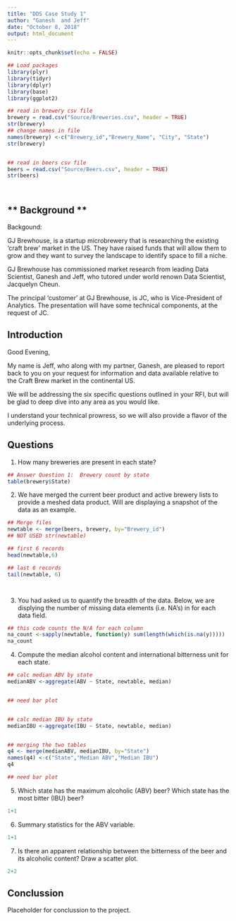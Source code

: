 ---
title: "DDS Case Study 1"
author: "Ganesh  and Jeff"
date: "October 8, 2018"
output: html_document
---

```{r setup, include=FALSE}
knitr::opts_chunk$set(echo = FALSE)

## Load packages
library(plyr)
library(tidyr)
library(dplyr)
library(base)
library(ggplot2)

## read in brewery csv file
brewery = read.csv("Source/Breweries.csv", header = TRUE)
str(brewery)
## change names in file
names(brewery) <-c("Brewery_id","Brewery_Name", "City", "State")
str(brewery)


## read in beers csv file
beers = read.csv("Source/Beers.csv", header = TRUE)
str(beers)




```



## ** Background **

Backgound:

GJ Brewhouse, is a startup microbrewery that is researching the existing 'craft brew' market in the US.  They have raised funds that will allow them to grow and they want to survey the landscape to identify space to fill a niche.

GJ Brewhouse has commissioned market research from leading Data Scientist, Ganesh and Jeff, who tutored under world renown Data Scientist, Jacquelyn Cheun.

The principal 'customer' at GJ Brewhouse, is JC, who is Vice-President of Analytics.  The presentation will have some technical components, at the request of JC.

## Introduction

Good Evening,

My name is Jeff, who along with my partner, Ganesh, are pleased to report back to you on your request for information and data available relative to the Craft Brew market in the continental US.

We will be addressing the six specific questions outlined in your RFI, but will be glad to deep dive into any area as you would like.

I understand your technical prowress, so we will also provide a flavor of the underlying process.


## Questions


1.	How many breweries are present in each state?

```{r}
## Answer Question 1:  Brewery count by state
table(brewery$State)
```


2.	We have merged the current beer product and active brewery lists to provide a meshed data product.  Will are displaying a snapshot of the data as an example. 

```{r}
## Merge files
newtable <- merge(beers, brewery, by="Brewery_id")
## NOT USED str(newtable)

## first 6 records
head(newtable,6)

## last 6 records
tail(newtable, 6)




```
3.	You had asked us to quantify the breadth of the data.  Below, we are displying the number of missing data elements (i.e. NA's) in for each data field.

```{r}
## this code counts the N/A for each column
na_count <-sapply(newtable, function(y) sum(length(which(is.na(y)))))
na_count
```
4.	Compute the median alcohol content and international bitterness unit for each state. 



```{r}
## calc median ABV by state
medianABV <-aggregate(ABV ~ State, newtable, median)


## need bar plot


## calc median IBU by state
medianIBU <-aggregate(IBU ~ State, newtable, median)


## merging the two tables
q4 <- merge(medianABV, medianIBU, by="State")
names(q4) <-c("State","Median ABV","Median IBU")
q4

## need bar plot
```

5.	Which state has the maximum alcoholic (ABV) beer? Which state has the most bitter (IBU) beer?

```{r}
1+1
```

6.	Summary statistics for the ABV variable.

```{r}
1+1
```

7.	Is there an apparent relationship between the bitterness of the beer and its alcoholic content? Draw a scatter plot.

```{r}
2+2
```


## Conclussion

Placeholder for conclussion to the project.

